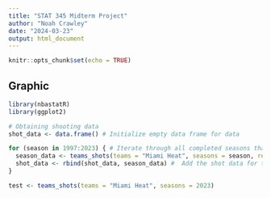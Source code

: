 ```yaml
---
title: "STAT 345 Midterm Project"
author: "Noah Crawley"
date: "2024-03-23"
output: html_document
---
```


```r
knitr::opts_chunk$set(echo = TRUE)
```

## Graphic

```r
library(nbastatR)
library(ggplot2)

# Obtaining shooting data
shot_data <- data.frame() # Initialize empty data frame for data

for (season in 1997:2023) { # Iterate through all completed seasons that contain shot data
  season_data <- teams_shots(teams = "Miami Heat", seasons = season, return_message = FALSE) # Obtain current season data
  shot_data <- rbind(shot_data, season_data) #  Add the shot data for the current season to the shot_data data frame
}

test <- teams_shots(teams = "Miami Heat", seasons = 2023)









```
